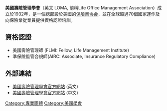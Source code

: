 {{orphan|time=2015-12-19T04:50:16+00:00}}
'''美國壽險管理學會'''（英文 LOMA, 前稱Life Office Management Association）成立於1932年，是一個總部設於美國的[[保險|保險業]][[协会|协会]]，並在全球超過70個國家運作及向保險業從業員提供資格認證培訓。

== 資格認證 ==
* 美國壽險管理師 (FLMI: Fellow, Life Management Institute)
* 準保險監管合規師(AIRC: Associate, Insurance Regulatory Compliance)

== 外部連結 ==
* [http://www.loma.org 美國壽險管理學會官方網站] {{Wayback|url=http://www.loma.org/ |date=20210424102754 }} (英文)
* [http://www.loma.org/International/TC/ 美國壽險管理學會官方網站] {{Wayback|url=http://www.loma.org/International/TC/ |date=20201203094256 }} (中文)

{{Org-stub}}

{{Authority control}}

[[Category:專業團體|Category:專業團體]]
[[Category:美國學會|Category:美國學會]]